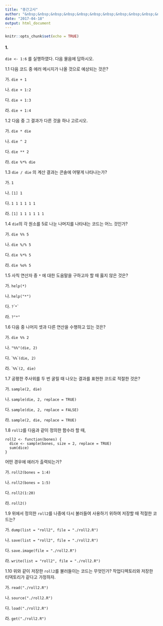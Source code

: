 ```yaml
---
title: "중간고사"
author: "&nbsp;&nbsp;&nbsp;&nbsp;&nbsp;&nbsp;&nbsp;&nbsp;&nbsp;&nbsp;&nbsp;&nbsp;&nbsp;&nbsp;&nbsp;  __________학과 학번__________ 이름__________"
date: "2017-04-18"
output: html_document
---
```



```r
knitr::opts_chunk$set(echo = TRUE)
```


#### 1. 

`die <- 1:6` 를 실행하였다. 다음 물음에 답하시오.


1.1 다음 코드 중 에러 메시지가 나올 것으로 예상되는 것은?

가. `die + 1`

나. `die + 1:2`

다. `die + 1:3`

라. `die + 1:4`

1.2 다음 중 그 결과가 다른 것을 하나 고르시오.

가. `die * die`

나. `die ^ 2`

다. `die ** 2`

라. `die %*% die`

1.3 `die / die` 의 계산 결과는 콘솔에 어떻게 나타나는가?

가. `1`

나. `[1] 1`

다. `1 1 1 1 1 1`

라. `[1] 1 1 1 1 1 1`

1.4 `die`의 각 원소를 5로 나눈 나머지를 나타내는 코드는 어느 것인가?

가. `die %% 5`

나. `die %/% 5`

다. `die %*% 5`

라. `die %o% 5`

1.5 사칙 연산자 중 `*` 에 대한 도움말을 구하고자 할 때 옳지 않은 것은?

가. `help(*)`

나. `help("*")`

다. `?`&#96;`*`&#96;

라. `?"*"`

1.6 다음 중 나머지 셋과 다른 연산을 수행하고 있는 것은?

가. `die %% 2`

나. `"%%"(die, 2)`

다. &#96;`%%`&#96;`(die, 2)`

라. &#96;`%%`&#96;`(2, die)`

1.7 공평한 주사위를 두 번 굴릴 때 나오는 결과를 표현한 코드로 적절한 것은? 

가. `sample(2, die)`

나. `sample(die, 2, replace = TRUE)`

다. `sample(die, 2, replace = FALSE)`

라. `sample(2, die, replace = TRUE)`

1.8 `roll2`를 다음과 같이 정의한 함수라 할 때, 

```
roll2 <- function(bones) {
  dice <- sample(bones, size = 2, replace = TRUE)
  sum(dice)
}
```
어떤 경우에 에러가 출력되는가?

가. `roll2(bones = 1:4)`

나. `roll2(bones = 1:5)`

다. `roll2(1:20)`

라. `roll2()`

1.9 위에서 정의한 `roll2`를 나중에 다시 불러들여 사용하기 위하여 저장할 때 적절한 코드는?

가. `dump(list = "roll2", file = "./roll2.R")`

나. `save(list = "roll2", file = "./roll2.R")`

다. `save.image(file = "./roll2.R")`

라. `write(list = "roll2", file = "./roll2.R")`

1.10 위와 같이 저장한 `roll2`를 불러들이는 코드는 무엇인가? 작업디렉토리와 저장한 티덱토리가 같다고 가정하자.

가. `read("./roll2.R")`

나. `source("./roll2.R")`

다. `load("./roll2.R")`

라. `get("./roll2.R")`


